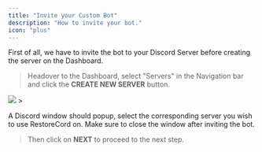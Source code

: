 ```yaml
---
title: "Invite your Custom Bot"
description: "How to invite your bot."
icon: "plus"
---
```

<Tip>First of all, we have to invite the bot to your Discord Server before creating the server on the Dashboard.</Tip>

> Headover to the Dashboard, select "Servers" in the Navigation bar and click the **CREATE NEW SERVER** button.

<Frame>
  <img src="/images/setup_create-server_select-bot.png" />
</Frame>
>

<Note>A Discord window should popup, select the corresponding server you wish to use RestoreCord on. Make sure to close the window after inviting the bot.</Note>

> Then click on **NEXT** to proceed to the next step.

<Card title="Continue with the next step!" icon="arrow-right" href="/guides/setup/server/select-server" color="2ab673"></Card>

